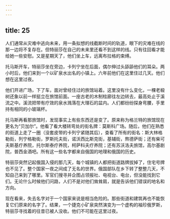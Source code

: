 ```yaml
---
---
---
```

title: 25
---



人们通常从灾难中逃向未来，用一条拟想的线截断时间的轨道，眼下的灾难在线的那一边将不复存在。但特丽莎在自己的未来里还看不到这样的线。只有往回看才能给她一些安慰。又是星期天了，他们坐上车，远离布拉格的束缚。

托马斯开车，特丽莎坐在旁边，卡列宁坐在后面，偶尔伸过头舔舔他们的耳朵。两小时后，他们来到一个以矿泉水出名的小镇上。六年前他们在这里住过几天。他们想在这里过夜。

他们开进广场，下了车，面对曾经住过的旅馆站着。这里没有什么变化，一棵老椴树还象以前一样挺立在旅馆前面。一座古老的木制柱廊往左边转去，最高处止于溪流之中。溪流把带有疗效的泉水溅落在大理石的盆内。人们都纷纷探身弯腰，手里持有相同的小玻璃杯。

托马斯再看那旅馆时，发现事实上有些东西还是变了。原来称为格兰特的旅馆现在更名为“贝加尔”。他看了看大楼转弯处的街名牌：莫斯科广场。随后，他们在熟悉的街道上走了一圈（没套皮带的卡列宁紧随其后），查看了所有的街名：斯大林格勒街，列宁格勒街，罗斯托夫街，诺沃西比斯克街，基辅街，熬德萨街；还有柴可夫斯基疗养院，托尔斯泰疗养院，柯萨科夫疗养院；还有苏沃洛夫旅馆，高尔基剧院，普西金酒吧。所有这一些名字都来自俄国的地理和俄国的历史。

特丽莎突然记起俄国入侵的那几天，每个城镇的人都把街道路牌拔掉了，住宅号牌也不见了。整个国家一夜之间成了无名的世界。俄国部队在乡下转了整整几天，不知自己来到了哪里。军官们搜寻并企图占领报社、电视台、电台，但没能找到它们。无论什么时候他们问路，人们不是对他们耸耸肩，就是告诉他们错误的地名和方向。

现在看来，失去名字对于一个国家来说是相当危险的。那些街道和建筑再也不能恢复它们原来的名字了。结果，一个捷克小矿泉突然演变为一个虚构的袖珍俄罗斯，特丽莎寻找着的往昔已被人没收。他们不可能在这里过夜。